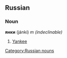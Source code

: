 ==Russian==
[[Category:Russian nouns]]
===Noun===
'''янки''' (jánki) ''m'' ''(indeclinable)''

#[[Yankee]]